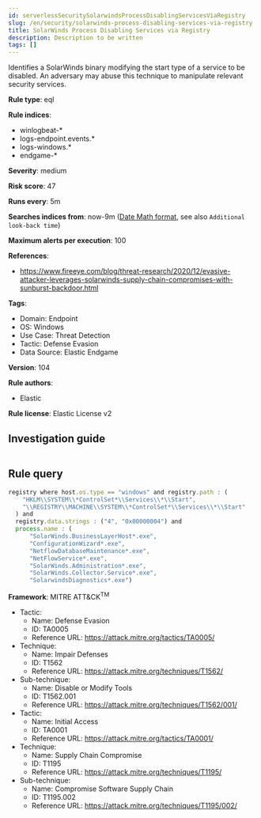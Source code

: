 ```yaml
---
id: serverlessSecuritySolarwindsProcessDisablingServicesViaRegistry
slug: /en/security/solarwinds-process-disabling-services-via-registry
title: SolarWinds Process Disabling Services via Registry
description: Description to be written
tags: []
---
```


<div id="solarwinds-process-disabling-services-via-registry"></div>

Identifies a SolarWinds binary modifying the start type of a service to be disabled. An adversary may abuse this technique to manipulate relevant security services.

**Rule type**: eql

**Rule indices**: 

* winlogbeat-*
* logs-endpoint.events.*
* logs-windows.*
* endgame-*

**Severity**: medium

**Risk score**: 47

**Runs every**: 5m

**Searches indices from**: now-9m ([Date Math format](((ref))/common-options.html#date-math), see also <DocLink id="serverlessSecurityRulesUiCreate" section="set-the-rules-schedule">`Additional look-back time`</DocLink>)

**Maximum alerts per execution**: 100

**References**: 

* https://www.fireeye.com/blog/threat-research/2020/12/evasive-attacker-leverages-solarwinds-supply-chain-compromises-with-sunburst-backdoor.html

**Tags**: 

* Domain: Endpoint
* OS: Windows
* Use Case: Threat Detection
* Tactic: Defense Evasion
* Data Source: Elastic Endgame

**Version**: 104

**Rule authors**: 

* Elastic

**Rule license**: Elastic License v2

## Investigation guide

```markdown

```

## Rule query

```js
registry where host.os.type == "windows" and registry.path : (
    "HKLM\\SYSTEM\\*ControlSet*\\Services\\*\\Start",
    "\\REGISTRY\\MACHINE\\SYSTEM\\*ControlSet*\\Services\\*\\Start"
  ) and
  registry.data.strings : ("4", "0x00000004") and
  process.name : (
      "SolarWinds.BusinessLayerHost*.exe",
      "ConfigurationWizard*.exe",
      "NetflowDatabaseMaintenance*.exe",
      "NetFlowService*.exe",
      "SolarWinds.Administration*.exe",
      "SolarWinds.Collector.Service*.exe",
      "SolarwindsDiagnostics*.exe")

```

**Framework**: MITRE ATT&CK<sup>TM</sup>

* Tactic:
    * Name: Defense Evasion
    * ID: TA0005
    * Reference URL: https://attack.mitre.org/tactics/TA0005/
* Technique:
    * Name: Impair Defenses
    * ID: T1562
    * Reference URL: https://attack.mitre.org/techniques/T1562/
* Sub-technique:
    * Name: Disable or Modify Tools
    * ID: T1562.001
    * Reference URL: https://attack.mitre.org/techniques/T1562/001/
* Tactic:
    * Name: Initial Access
    * ID: TA0001
    * Reference URL: https://attack.mitre.org/tactics/TA0001/
* Technique:
    * Name: Supply Chain Compromise
    * ID: T1195
    * Reference URL: https://attack.mitre.org/techniques/T1195/
* Sub-technique:
    * Name: Compromise Software Supply Chain
    * ID: T1195.002
    * Reference URL: https://attack.mitre.org/techniques/T1195/002/


